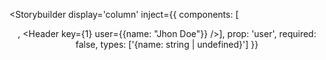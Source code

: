 
<Meta title='Example/Header'/>

<Storybuilder
  display='column'
  inject={{
    components: [<Header key={2} />, <Header key={1} user={{name: "Jhon Doe"}} />],
    prop: 'user',
    required: false,
    types: ['{name: string | undefined}']
  }}
>
  <Header />
</Storybuilder>